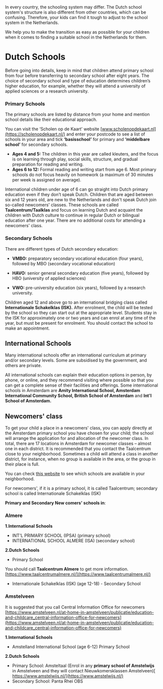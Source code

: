 
In every country, the schooling system may differ. The Dutch school system's structure is also different from other countries, which can be confusing. Therefore, your kids can find it tough to adjust to the school system in the Netherlands. 

We help you to make the transition as easy as possible for your children when it comes to finding a suitable school in the Netherlands for them. 

# Dutch Schools

<Callout>
  Before going into details, keep in mind that children attend primary school from four before transferring to secondary school after eight years. The choice of secondary school and type of education determines children’s higher education, for example, whether they will attend a university of applied sciences or a research university. 
</Callout>

<Youtube id="hyJ7GWyeBIY" />

### Primary Schools
The primary schools are listed by distance from your home and mention school details like their educational approach. 

You can visit the ‘Scholen op de Kaart’ website [www.scholenopdekaart.nl](https://scholenopdekaart.nl/) and enter your postcode to see a list of schools in your area and tick **‘basisschool’** for primary and **‘middelbare school’** for secondary schools.

- **Ages 4 and 5:** The children in this year are called kleuters, and the focus is on learning through play, social skills, structure, and gradual preparation for reading and writing.
- **Ages 6 to 12:** Formal reading and writing start from age 6. Most primary schools do not focus heavily on homework (a maximum of 30 minutes per week is assigned on average).  

International children under age of 6 can go straight into Dutch primary education even if they don’t speak Dutch. Children that are aged between six and 12 years old, are new to the Netherlands and don't speak Dutch join so-called newcomers' classes. These schools are called **Taalcentrum/Taalklas** and focus on learning Dutch and acquaint the children with Dutch culture to continue in regular Dutch or bilingual education after one year. There are no additional costs for attending a newcomers' class.

### Secondary Schools
There are different types of Dutch secondary education: 

- **VMBO:** preparatory secondary vocational education (four years), followed by MBO (secondary vocational education)

- **HAVO:** senior general secondary education (five years), followed by HBO (university of applied sciences)

- **VWO:** pre-university education (six years), followed by a research university. 

Children aged 12 and above go to an international bridging class called **Internationale Schakelklas (ISK).** After enrolment, the child will be tested by the school so they can start out at the appropriate level. Students stay in the ISK for approximately one or two years and can enrol at any time of the year, but must be present for enrolment. You should contact the school to make an appointment.

## International Schools
Many international schools offer an international curriculum at primary and/or secondary levels. Some are subsidised by the government, and others are private. 

All international schools can explain their education options in person, by phone, or online, and they recommend visiting where possible so that you can get a complete sense of their facilities and offerings. Some international schools in Amsterdam are **Amity International School, Amsterdam International Community School, British School of Amsterdam** and **Int'l School of Amsterdam.** 

## Newcomers' class 
To get your child a place in a newcomers' class, you can apply directly at the Amsterdam primary school you have chosen for your child; the school will arrange the application for and allocation of the newcomer class. In total, there are 17 locations in Amsterdam for newcomer classes – almost one in each district. It is recommended that you contact the Taalcentrum close to your neighborhood. Sometimes a child will attend a class in another district, for instance, when no group is available in the area, or the group in their place is full.

You can check [this website](https://www.iamsterdam.com/en/living/settling-in/family-and-education/primary-school/newcomers-classes-for-primary-school-children) to see which schools are available in your neighborhood.

<Callout>
  For newcomers', if it is a primary school, it is called Taalcentrum; secondary school is called Internationale Schakelklas (ISK)
</Callout>

**Primary and Secondary New comers' schools in**: 

### Almere

**1.International Schools** 
- INT'L PRIMARY SCHOOL (IPSA) (primary school) 
- INTERNATIONAL SCHOOL ALMERE (ISA) (secondary school)

**2.Dutch Schools** 
- Primary School 

You should call **Taalcentrum Almere** to get more information.[https://www.taalcentrumalmere.nl/](https://www.taalcentrumalmere.nl/)  

- Internationale Schakelklas (ISK) (age 12-18) - Secondary School

### Amstelveen

It is suggested that you call Central Information Office for newcomers [https://www.amstelveen.nl/at-home-in-amstelveen/publicatie/education-and-childcare_central-information-office-for-newcomers](https://www.amstelveen.nl/at-home-in-amstelveen/publicatie/education-and-childcare_central-information-office-for-newcomers) 

**1.International Schools** 
- Amstelland International School (age 6-12) Primary School 

**2.Dutch Schools** 
- Primary School: Amsteltaal (Enrol in any **primary school of Amstelwijs** in Amstelveen and they will contact Nieuwkomersklassen Amstelveen)[ https://www.amstelwijs.nl/](https://www.amstelwijs.nl/) 
- Secondary School: Panta Rhei OBS  
